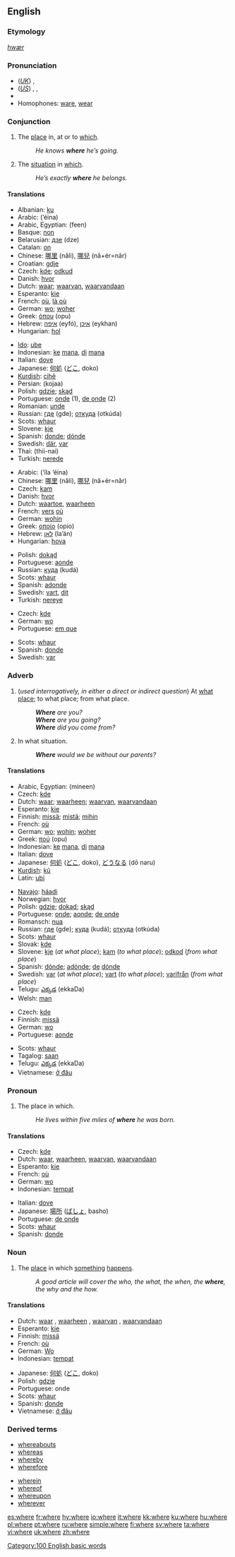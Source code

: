==English==

{{rank|never|shall|most|102|where|those|own|old}}

===Etymology===
{{OE.}} ''[[hwær]]''

===Pronunciation===
* (''[[Received Pronunciation|UK]]'') {{IPA|/wɛə/}}, {{SAMPA|/wE@/}}
* (''[[General American|US]]'') {{AHD|/wěr/, /hwěr/}}, {{IPA|/wɛɹ/, /ʍɛɹ/}}, {{SAMPA|/wEr/, /WEr/}}
* {{audio|en-us-where.ogg|Audio (US)}}
* Homophones: [[ware]], [[wear]]

===Conjunction===
{{en-conj}}

#The [[place]] in, at or to [[which]].
#:''He knows '''where''' he’s going.''
#The [[situation]] in [[which]].
#:''He’s exactly '''where''' he belongs.''

====Translations====
{{trans-top|the place in/at which; the place from which}}
*Albanian: [[ku]]
*Arabic: {{ARchar|[[اين]]}} (’éina)
*Arabic, Egyptian: {{ARchar|[[فين]]}} (feen)
*Basque: [[non]]
*Belarusian: [[дзе]] (dze)
*Catalan: [[on]]
*Chinese: [[哪里]] (nǎli), [[哪兒]] (nǎ+ér=nǎr)
*Croatian: [[gdje]]
*Czech: [[kde]]; [[odkud]]
*Danish: [[hvor]]
*Dutch: [[waar]]; [[waarvan]], [[waarvandaan]]
*Esperanto: [[kie]]
*French: [[où]], [[là où]]
*German: [[wo]]; [[woher]]
*Greek: [[όπου]] (οpu)
*Hebrew: [[איפה]] (eyfó), [[איכן]] (eykhan)
*Hungarian: [[hol]]
{{trans-mid}}
*[[Ido]]: [[ube]]
*Indonesian: [[ke]] [[mana]], [[di]] [[mana]]
*Italian: [[dove]]
*Japanese: [[何処]] ([[どこ]], doko)
*[[Kurdish]]: [[cihê]]
*Persian: {{FAchar|[[کجا]]}} (kojaa)
*Polish: [[gdzie]]; [[skąd]]
*Portuguese: [[onde]] (1), [[de onde]] (2)
*Romanian: [[unde]]
*Russian: [[где]] (gde); [[откуда]] (otkúda)
*Scots: [[whaur]]
*Slovene: [[kje]]
*Spanish: [[donde]]; [[dónde]]
*Swedish: [[där]], [[var]]
*Thai: (thii-nai)
*Turkish: [[nerede]]
{{trans-bottom}}

{{trans-top|the place to which}}
*Arabic: {{ARchar|[[الى اين]]}} (’íla ’éina)
*Chinese: [[哪里]] (nǎli), [[哪兒]] (nǎ+ér=nǎr)
*Czech: [[kam]]
*Danish: [[hvor]]
*Dutch: [[waartoe]], [[waarheen]]
*French: [[vers]] [[où]]
*German: [[wohin]]
*Greek: [[οποίο]] (opio)
*Hebrew: [[לאן]] (la’án)
*Hungarian: [[hova]]
{{trans-mid}}
*Polish: [[dokąd]]
*Portuguese: [[aonde]]
*Russian: [[куда]] (kudá)
*Scots: [[whaur]]
*Spanish: [[adonde]]
*Swedish: [[vart]], [[dit]]
*Turkish: [[nereye]]
{{trans-bottom}}

{{trans-top|the situation in which}}
*Czech: [[kde]]
*German: [[wo]]
*Portuguese: [[em que]]
{{trans-mid}}
*Scots: [[whaur]]
*Spanish: [[donde]]
*Swedish: [[var]]
{{trans-bottom}}

===Adverb===
{{en-adv|-}}

#(''used interrogatively, in either a direct or indirect question'') At [[what]] [[place]]; to what place; from what place.
#:'''''Where''' are you?''
#:'''''Where''' are you going?''
#:'''''Where''' did you come from?''
#In what situation.
#:'''''Where''' would we be without our parents?''

====Translations====
{{trans-top|at what place; to what place; from what place}}
*Arabic, Egyptian: {{ARchar|[[منين]]}} (mineen)
*Czech: [[kde]]
*Dutch: [[waar]]; [[waarheen]]; [[waarvan]], [[waarvandaan]]
*Esperanto: [[kie]]
*Finnish: [[missä]]; [[mistä]]; [[mihin]]
*French: [[où]]
*German: [[wo]]; [[wohin]]; [[woher]]
*Greek: [[πού]] (opu)
*Indonesian: [[ke]] [[mana]], [[di]] [[mana]]
*Italian: [[dove#Italian|dove]]
*Japanese: [[何処]] ([[どこ]], doko), [[どうなる]] (dō naru)
*[[Kurdish]]: [[kû]]
*Latin: [[ubi]]
{{trans-mid}}
*[[Navajo]]: [[háadi]]
*Norwegian: [[hvor]]
*Polish: [[gdzie]]; [[dokąd]]; [[skąd]]
*Portuguese: [[onde]]; [[aonde]]; [[de onde]]
*Romansch: [[nua]]
*Russian: [[где]] (gde); [[куда]] (kudá); [[откуда]] (otkúda)
*Scots: [[whaur]]
*Slovak: [[kde]]
*Slovene: [[kje]] (''at what place''); [[kam]] (''to what place''); [[odkod]] (''from what place'')
*Spanish: [[dónde]]; [[adónde]]; [[de]] [[dónde]]
*Swedish: [[var]] (''at what place''); [[vart]] (''to what place''); [[varifrån]] (''from what place'')
*Telugu: [[ఎక్కడ]] (ekkaDa)
*Welsh: [[man]]
{{trans-bottom}}

{{trans-top|in what situation}}
*Czech: [[kde]]
*Finnish: [[missä]]
*German: [[wo]]
*Portuguese: [[aonde]]
{{trans-mid}}
*Scots: [[whaur]]
*Tagalog: [[saan]]
*Telugu: [[ఎక్కడ]] (ekkaDa)
*Vietnamese: [[ở đâu]]
{{trans-bottom}}

===Pronoun===
{{en-pron}}

#The place in which.
#:''He lives within five miles of '''where''' he was born.''

====Translations====
{{trans-top|the place in which}}
*Czech: [[kde]]
*Dutch: [[waar]], [[waarheen]], [[waarvan]], [[waarvandaan]]
*Esperanto: [[kie]]
*French: [[où]]
*German: [[wo]]
*Indonesian: [[tempat]]
{{trans-mid}}
*Italian: [[dove#Italian|dove]]
*Japanese: [[場所]] ([[ばしょ]], basho)
*Portuguese: [[de onde]]
*Scots: [[whaur]]
*Spanish: [[donde]]
{{trans-bottom}}

===Noun===
{{en-noun|-}}

#The [[place]] in which [[something]] [[happens]].
#:''A good article will cover the who, the what, the when, the '''where''', the why and the how.''

====Translations====
{{trans-top}}
*Dutch: [[waar]] {{n}}, [[waarheen]] {{n}}, [[waarvan]] {{n}}, [[waarvandaan]] {{n}}
*Esperanto: [[kie]]
*Finnish: [[missä]]
*French: [[où]] {{m}}
*German: [[Wo]] {{n}}
*Indonesian: [[tempat]]
{{trans-mid}}
*Japanese: [[何処]] ([[どこ]], doko)
*Polish: [[gdzie]]
*Portuguese: onde
*Scots: [[whaur]]
*Spanish: [[donde]] {{m}}
*Vietnamese: [[ở đâu]]
{{trans-bottom}}

===Derived terms===
{{rel-top|Derived terms}}
*[[whereabouts]]
*[[whereas]]
*[[whereby]]
*[[wherefore]]
{{rel-mid}}
*[[wherein]]
*[[whereof]]
*[[whereupon]]
*[[wherever]]
{{rel-bottom}}

[[Category:100 English basic words]]

[[es:where]]
[[fr:where]]
[[hy:where]]
[[io:where]]
[[it:where]]
[[kk:where]]
[[ku:where]]
[[hu:where]]
[[pl:where]]
[[pt:where]]
[[ru:where]]
[[simple:where]]
[[fi:where]]
[[sv:where]]
[[ta:where]]
[[vi:where]]
[[uk:where]]
[[zh:where]]